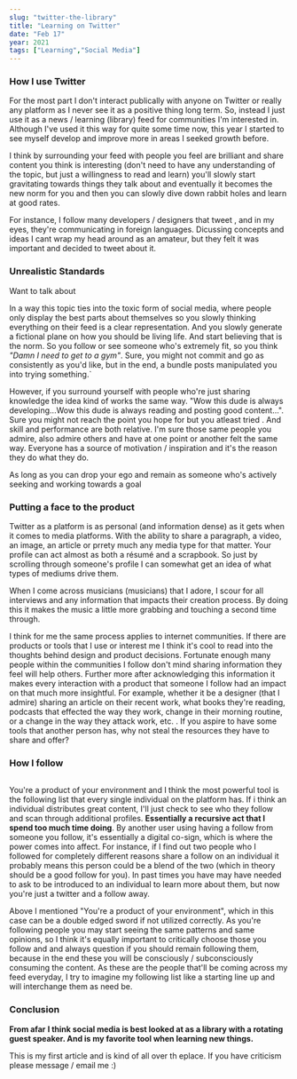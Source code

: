 ```yaml
---
slug: "twitter-the-library"
title: "Learning on Twitter"
date: "Feb 17"
year: 2021
tags: ["Learning","Social Media"]
---
```


### How I use Twitter

For the most part I don't interact publically with anyone on Twitter or really any platform as I never see it as a positive thing long term. So, instead I just use it as a news / learning (library) feed for communities I'm interested in. Although I've used it this way for quite some time now, this year I started to see myself develop and improve more in areas I seeked growth before. 

I think by surrounding your feed with people you feel are brilliant and share content you think is interesting (don't need to have any understanding of the topic, but just a willingness to read and learn) you'll slowly start gravitating towards things they talk about and eventually it becomes the new norm for you and then you can slowly dive down rabbit holes and learn at good rates.

For instance, I follow many developers / designers that tweet , and in my eyes, they're communicating in foreign languages. Dicussing concepts and ideas I cant wrap my head around as an amateur, but they felt it was important and decided to tweet about it. 

### Unrealistic Standards

Want to talk about <A link="https://sahilbloom.substack.com/p/the-dunning-kruger-effect" text="Dunning Kruger Effect"/>

In a way this topic ties into the toxic form of social media, where people only display the best parts about themselves so you slowly thinking everything on their feed is a clear representation. And you slowly generate a fictional plane on how you should be living life. And start believing that is the norm. So you follow or see someone who's extremely fit, so you think *"Damn I need to get to a gym"*. Sure, you might not commit and go as consistently as you'd like, but in the end, a bundle posts manipulated you into trying something.`



However, if you surround yourself with people who're just sharing knowledge the idea kind of works the same way.  "Wow this dude is always developing...Wow this dude is always reading and posting good content...". Sure you might not reach the point you hope for but you atleast tried . And skill and performance are both relative. I'm sure those same people you admire, also admire others and have at one point or another felt the same way. Everyone has a source of motivation / inspiration and it's the reason they do what they do.

As long as you can drop your ego and remain as someone who's actively seeking and working towards a goal

### Putting a face to the product

Twitter as a platform is as personal (and information dense) as it gets when it comes to media platforms. With the ability to share a paragraph, a video, an image, an article or prrety much any media type for that matter. Your profile can act almost as both a résumé and a scrapbook. So just by scrolling through someone's profile I can somewhat get an idea of what types of mediums drive them.

When I come across musicians (musicians) that I adore, I scour for all interviews and any information that impacts their creation process. By doing this it makes the music a little more grabbing and touching a second time through.

I think for me the same process applies to internet communities. If there are products or tools that I use or interest me I think it's cool to read into the thoughts behind design and product decisions. Fortunate enough many people within the communities I follow don't mind sharing information they feel will help others. Further more after acknowledging this information it makes every interaction with a product that someone I follow had an impact on that much more insightful. For example, whether it be a designer (that I admire) sharing an article on their recent work, what books they're reading, podcasts that effected the way they work, change in their morning routine, or a change in the way they attack work, etc. . If you aspire to have some tools that another person has, why not steal the resources they have to share and offer?

### How I follow

<IMG url="/recursive.gif" width="300px" shadow={false} caption="Some graphic that kind of relates what im talking about"/>

You're a product of your environment and I think the most powerful tool is the following list that every single individual on the platform has. If i think an individual distributes great content, I'll just check to see who they follow and scan through additional profiles. **Essentially a recursive act that I spend too much time doing**. By another user using having a follow from someone you follow, it's essentially a digital co-sign, which is where the power comes into affect. For instance, if I find out two people who I followed for completely different reasons share a follow on an individual it probably means this person could be a blend of the two (which in theory should be a good follow for you). In past times you have may have needed to ask to be introduced to an individual to learn more about them, but now you're just a twitter and a follow away.

Above I mentioned "You're a product of your environment", which in this case can be a double edged sword if not utilized correctly. As you're following people you may start seeing the same patterns and same opinions, so I think it's equally important to critically choose those you follow and and always question if you should remain following them, because in the end these you will be consciously / subconsciously consuming the content. As these are the people that'll be coming across my feed everyday, I try to imagine my following list like a starting line up and will interchange them  as need be. 

### Conclusion

**From afar** **I think social media is best looked at as a library with a rotating guest speaker. And is my favorite tool when learning new things.**

This is my first article and is kind of all over th eplace. If you have criticism please message / email me :)




